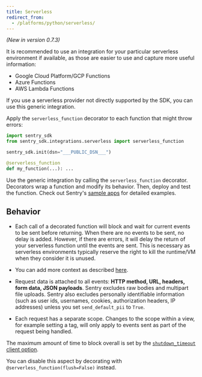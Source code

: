 ```yaml
---
title: Serverless
redirect_from:
  - /platforms/python/serverless/
---
```


_(New in version 0.7.3)_

It is recommended to use an integration for your particular serverless environment if available, as those are easier to use and capture more useful information:

- <Link to="/platforms/python/guides/gcp-functions">Google Cloud Platform/GCP Functions</Link>
- <Link to="/platforms/python/guides/azure-functions">Azure Functions</Link>
- <Link to="/platforms/python/guides/aws-lambda">AWS Lambda Functions</Link>

If you use a serverless provider not directly supported by the SDK, you can use this generic integration.

Apply the `serverless_function` decorator to each function that might throw errors:

```python
import sentry_sdk
from sentry_sdk.integrations.serverless import serverless_function

sentry_sdk.init(dsn="___PUBLIC_DSN___")

@serverless_function
def my_function(...): ...
```

Use the generic integration by calling the `serverless_function` decorator.
Decorators wrap a function and modify its behavior. Then, deploy and test the
function. Check out Sentry's [sample
apps](https://github.com/getsentry/examples) for detailed examples.

## Behavior

- Each call of a decorated function will block and wait for current events to be sent before returning. When there are no events to be sent, no delay is added. However, if there are errors, it will delay the return of your serverless function until the events are sent. This is necessary as serverless environments typically reserve the right to kill the runtime/VM when they consider it is unused.
- You can add more context as described [here](context/).
- Request data is attached to all events: **HTTP method, URL, headers, form data, JSON payloads**. Sentry excludes raw bodies and multipart file uploads. Sentry also excludes personally identifiable information (such as user ids, usernames, cookies, authorization headers, IP addresses) unless you set `send_default_pii` to `True`.

- Each request has a separate scope. Changes to the scope within a view, for example setting a tag, will only apply to events sent as part of the request being handled.

The maximum amount of time to block overall is set by the [`shutdown_timeout` client option](/error-reporting/configuration?platform=python#shutdown-timeout).

You can disable this aspect by decorating with `@serverless_function(flush=False)` instead.
